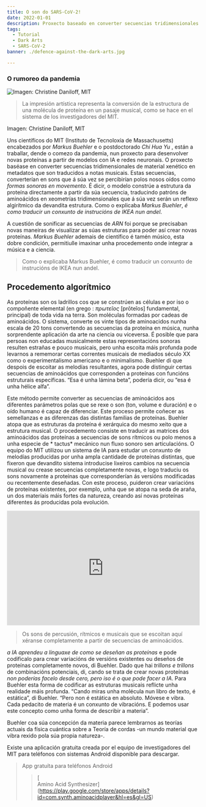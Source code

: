 ```yaml
---
title: O son do SARS-CoV-2!
date: 2022-01-01
description: Proxecto baseado en converter secuencias tridimensionales de material xenético en metadatos que son traducidos a notas musicais.
tags:
  - Tutorial
  - Dark Arts
  - SARS-CoV-2
banner: ./defence-against-the-dark-arts.jpg

---
```


### O rumoreo da pandemia

![Imagen: Christine Daniloff, MIT](./dna-defence-against-the-dark-arts.jpeg)

>La impresión artística representa la conversión de la estructura de una molécula de proteína en un pasaje musical, como se hace en el sistema de los investigadores del MIT.

Imagen: Christine Daniloff, MIT


Uns científicos do  MIT (Instituto de Tecnoloxía de  Massachusetts) encabezados por *Markus Buehler* e o  postdoctorado *Chi  Hua  Yu* , están a traballar, dende o comezo da pandemia, nun proxecto para desenvolver novas proteínas a partir de modelos con IA e redes neuronais. O proxecto baséase en converter secuencias tridimensionales de material xenético en metadatos  que son traducidos a notas musicais. Estas secuencias, converterían en sons que á súa vez se percibirían polos nosos oídos como *formas sonoras en movemento*. É dicir, o modelo constrúe a estrutura da proteína directamente a partir da súa secuencia, traducindo patróns de  aminoácidos en xeometrías  tridimensionales que á súa vez serán un reflexo  algirítmico da devandita estrutura. Como o explicaba *Markus Buehler*, *é como traducir un conxunto de instrucións de IKEA nun andel*. 

A cuestión de  sonificar as secuencias de *ARN* foi  porque se precisaban novas maneiras de visualizar as súas estruturas para poder así crear novas proteínas. *Markus Buehler* ademais de científico é tamén músico,  esta dobre condición, permitiulle imaxinar unha procedemento onde integrar a música e a ciencia. 

> Como o explicaba Markus  Buehler, é como traducir un conxunto de instrucións de IKEA nun andel.


## Procedemento algorítmico 

As proteínas son os ladrillos cos que se constrúen as células e por iso o compoñente elemental (en grego : *πρωτεῖος* [prōteîos] fundamental, principal) de toda vida na terra. Son moléculas formadas por cadeas de  aminoácidos. 
O sistema, converte os vinte tipos de  aminoacidos nunha escala de 20 tons convertendo as secuencias da proteína en música, nunha sorprendente aplicación  da arte na ciencia ou viceversa. É posible que para persoas non educadas musicalmente estas representacións sonoras resulten estrañas e pouco musicais, pero unha escoita máis profunda pode levarnos a rememorar certas correntes musicais de mediados século  XX como o  experimentalismo americano e o  minimalismo. 
Buehler di que despois de escoitar as melodías resultantes, agora pode distinguir certas secuencias de  aminoácidos que corresponden a proteínas con funcións estruturais específicas. “Esa é unha lámina  beta”, podería dicir, ou “esa é unha hélice  alfa”.

Este método permite converter as secuencias de  aminoácidos aos diferentes parámetros polas que se rexe o son (ton, volume e duración) e o oído humano é capaz de diferenciar. Este proceso permite coñecer as semellanzas e as diferenzas das distintas familias de proteínas. 
Buehler atopa que as estruturas da proteína é xerárquica do mesmo xeito que a estrutura musical. O procedemento consiste en traducir as matrices dos  aminoácidos das proteínas a secuencias de sons rítmicos ou polo menos a unha especie de * tactus*  mecánico nun fluxo sonoro sen articulacións.
O equipo do  MIT utilizou un sistema de  IA para estudar un conxunto de melodías producidas por unha ampla cantidade de proteínas distintas, que fixeron que devandito sistema introducise lixeiros cambios na secuencia musical ou crease secuencias completamente novas, e logo traduciu os sons novamente a proteínas que corresponderían ás versións modificadas ou recentemente deseñadas. Con este proceso, puideron crear variacións de proteínas existentes, por exemplo, unha que se atopa na seda de araña, un dos materiais máis fortes da natureza, creando así novas proteínas diferentes ás producidas pola evolución. 

<iframe width="100%" height="300" scrolling="no" frameborder="no" allow="autoplay" src="https://w.soundcloud.com/player/?url=https%3A//api.soundcloud.com/playlists/1011610462&color=%233900ff&auto_play=false&hide_related=false&show_comments=true&show_user=true&show_reposts=false&show_teaser=true&visual=true"></iframe>

> Os sons de percusión, rítmicos e musicais que se escoitan aquí xéranse completamente a partir de secuencias de  aminoácidos.  

*a  IA aprendeu a linguaxe de como se deseñan as proteínas* e pode codificalo para crear variacións de versións existentes ou deseños de proteínas completamente novos, di  Buehler. Dado que hai *trillons e  trillons* de combinacións potenciais, di, cando se trata de crear novas proteínas *non poderías facelo desde cero, pero iso é o que pode facer a  IA*.
Para  Buehler esta forma de codificar as estruturas musicais reflicte unha realidade máis profunda. “Cando miras unha molécula nun libro de texto, é estática”, di  Buehler. “Pero non é estática en absoluto. Móvese e vibra. Cada  pedacito de materia é un conxunto de vibracións. E podemos usar este concepto como unha forma de describir a materia”.

 Buehler coa súa concepción da materia parece lembrarnos as teorías actuais da física  cuántica sobre a Teoría de cordas -un mundo material que vibra rexido pola súa propia natureza-.

Existe una aplicación gratuita creada por el equipo de investigadores del MIT para teléfonos con sistemas Android disponible para descargar.

 > App gratuíta para teléfonos Android 
 >> [	
Amino Acid Synthesizer] (https://play.google.com/store/apps/details?id=com.synth.aminoacidplayer&hl=es&gl=US)